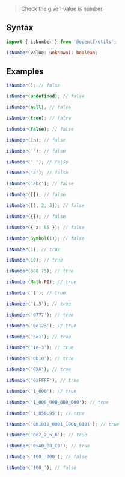 > Check the given value is number.

## Syntax

```ts
import { isNumber } from '@opentf/utils';

isNumber(value: unknown): boolean;
```

## Examples

```ts
isNumber(); // false

isNumber(undefined); // false

isNumber(null); // false

isNumber(true); // false

isNumber(false); // false

isNumber(1n); // false

isNumber(''); // false

isNumber(' '); // false

isNumber('a'); // false

isNumber('abc'); // false

isNumber([]); // false

isNumber([1, 2, 3]); // false

isNumber({}); // false

isNumber({ a: 55 }); // false

isNumber(Symbol(1)); // false

isNumber(1); // true

isNumber(10); // true

isNumber(600.75); // true

isNumber(Math.PI); // true

isNumber('1'); // true

isNumber('1.5'); // true

isNumber('0777'); // true

isNumber('0o123'); // true

isNumber('5e1'); // true

isNumber('1e-3'); // true

isNumber('0b10'); // true

isNumber('0XA'); // true

isNumber('0xFFFF'); // true

isNumber('1_000'); // true

isNumber('1_000_000_000_000'); // true

isNumber('1_050.95'); // true

isNumber('0b1010_0001_1000_0101'); // true

isNumber('0o2_2_5_6'); // true

isNumber('0xA0_B0_C0'); // true

isNumber('100__000'); // false

isNumber('100_'); // false

```
